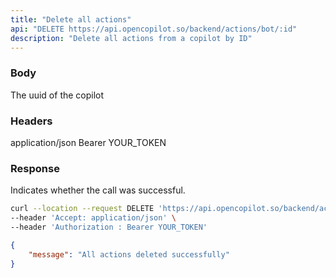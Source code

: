 ```yaml
---
title: "Delete all actions"
api: "DELETE https://api.opencopilot.so/backend/actions/bot/:id"
description: "Delete all actions from a copilot by ID"
---
```


### Body

<ParamField path="id" type="string">
  The uuid of the copilot
</ParamField>

### Headers

<ParamField path="header" name="Accept" type="string">
  application/json
</ParamField>

<ParamField path="header" name="Authorization" type="string">
  Bearer YOUR_TOKEN
</ParamField>

### Response

<ResponseField name="message" type="string">
  Indicates whether the call was successful.
</ResponseField>

<RequestExample>

```bash Example Request
curl --location --request DELETE 'https://api.opencopilot.so/backend/actions/bot/:id' \
--header 'Accept: application/json' \
--header 'Authorization : Bearer YOUR_TOKEN'
```

</RequestExample>

<ResponseExample>

```json Response
{
    "message": "All actions deleted successfully"
}
```

</ResponseExample>
